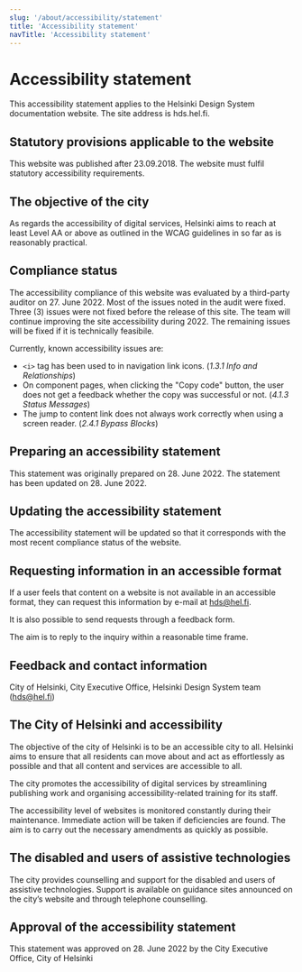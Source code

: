 ```yaml
---
slug: '/about/accessibility/statement'
title: 'Accessibility statement'
navTitle: 'Accessibility statement'
---
```



# Accessibility statement

<LeadParagraph>
  This accessibility statement applies to the Helsinki Design System documentation website. The site address is hds.hel.fi.
</LeadParagraph>

## Statutory provisions applicable to the website
This website was published after 23.09.2018. The website must fulfil statutory accessibility requirements.

## The objective of the city
As regards the accessibility of digital services, Helsinki aims to reach at least Level AA or above as outlined in the WCAG guidelines in so far as is reasonably practical.

## Compliance status
The accessibility compliance of this website was evaluated by a third-party auditor on 27. June 2022. Most of the issues noted in the audit were fixed. Three (3) issues were not fixed before the release of this site. The team will continue improving the site accessibility during 2022. The remaining issues will be fixed if it is technically feasibile.

Currently, known accessibility issues are:
- `<i>` tag has been used to in navigation link icons. (*1.3.1 Info and Relationships*)
- On component pages, when clicking the "Copy code" button, the user does not get a feedback whether the copy was successful or not. (*4.1.3 Status Messages*)
- The jump to content link does not always work correctly when using a screen reader. (*2.4.1 Bypass Blocks*)

## Preparing an accessibility statement
This statement was originally prepared on 28. June 2022. The statement has been updated on 28. June 2022.

## Updating the accessibility statement
The accessibility statement will be updated so that it corresponds with the most recent compliance status of the website.

## Requesting information in an accessible format
If a user feels that content on a website is not available in an accessible format, they can request this information by e-mail at [hds@hel.fi](mailto:hds@hel.fi).

It is also possible to send requests through a <Link size="M" href="https://www.hel.fi/helsinki/en/administration/participate/feedback" external>feedback form</Link>.

The aim is to reply to the inquiry within a reasonable time frame.

## Feedback and contact information
City of Helsinki, City Executive Office, Helsinki Design System team ([hds@hel.fi](mailto:hds@hel.fi))

## The City of Helsinki and accessibility
The objective of the city of Helsinki is to be an accessible city to all. Helsinki aims to ensure that all residents can move about and act as effortlessly as possible and that all content and services are accessible to all.

The city promotes the accessibility of digital services by streamlining publishing work and organising accessibility-related training for its staff.

The accessibility level of websites is monitored constantly during their maintenance. Immediate action will be taken if deficiencies are found. The aim is to carry out the necessary amendments as quickly as possible.

## The disabled and users of assistive technologies
The city provides counselling and support for the disabled and users of assistive technologies. Support is available on guidance sites announced on the city’s website and through telephone counselling.

## Approval of the accessibility statement
This statement was approved on 28. June 2022 by the City Executive Office, City of Helsinki
